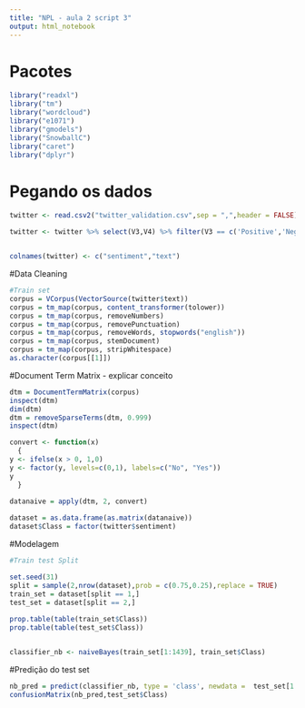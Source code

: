 ```yaml
---
title: "NPL - aula 2 script 3"
output: html_notebook
---
```


# Pacotes
```r
library("readxl")
library("tm")
library("wordcloud")
library("e1071")
library("gmodels")
library("SnowballC")
library("caret")
library("dplyr")
```


# Pegando os dados
```r
twitter <- read.csv2("twitter_validation.csv",sep = ",",header = FALSE)

twitter <- twitter %>% select(V3,V4) %>% filter(V3 == c('Positive','Negative'))


colnames(twitter) <- c("sentiment","text")
```


#Data Cleaning
```r
#Train set
corpus = VCorpus(VectorSource(twitter$text)) 
corpus = tm_map(corpus, content_transformer(tolower)) 
corpus = tm_map(corpus, removeNumbers) 
corpus = tm_map(corpus, removePunctuation) 
corpus = tm_map(corpus, removeWords, stopwords("english")) 
corpus = tm_map(corpus, stemDocument) 
corpus = tm_map(corpus, stripWhitespace) 
as.character(corpus[[1]])
```


#Document Term Matrix - explicar conceito
```r
dtm = DocumentTermMatrix(corpus) 
inspect(dtm) 
dim(dtm) 
dtm = removeSparseTerms(dtm, 0.999) 
inspect(dtm)

convert <- function(x) 
  {
y <- ifelse(x > 0, 1,0)
y <- factor(y, levels=c(0,1), labels=c("No", "Yes"))
y
  }  
    
datanaive = apply(dtm, 2, convert)

dataset = as.data.frame(as.matrix(datanaive))    
dataset$Class = factor(twitter$sentiment)
```

#Modelagem
```r
#Train test Split

set.seed(31)
split = sample(2,nrow(dataset),prob = c(0.75,0.25),replace = TRUE)
train_set = dataset[split == 1,]
test_set = dataset[split == 2,] 
    
prop.table(table(train_set$Class))
prop.table(table(test_set$Class))


classifier_nb <- naiveBayes(train_set[1:1439], train_set$Class)
```

#Predição do test set
```r
nb_pred = predict(classifier_nb, type = 'class', newdata =  test_set[1:1439])
confusionMatrix(nb_pred,test_set$Class)
```






